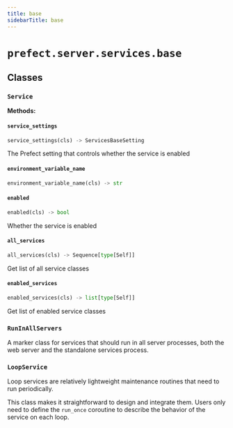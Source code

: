 ```yaml
---
title: base
sidebarTitle: base
---
```


# `prefect.server.services.base`

## Classes

### `Service` <sup><a href="https://github.com/PrefectHQ/prefect/blob/main/src/prefect/server/services/base.py#L70" target="_blank"><Icon icon="github" size="14" /></a></sup>

**Methods:**

#### `service_settings` <sup><a href="https://github.com/PrefectHQ/prefect/blob/main/src/prefect/server/services/base.py#L76" target="_blank"><Icon icon="github" size="14" /></a></sup>

```python
service_settings(cls) -> ServicesBaseSetting
```

The Prefect setting that controls whether the service is enabled


#### `environment_variable_name` <sup><a href="https://github.com/PrefectHQ/prefect/blob/main/src/prefect/server/services/base.py#L81" target="_blank"><Icon icon="github" size="14" /></a></sup>

```python
environment_variable_name(cls) -> str
```

#### `enabled` <sup><a href="https://github.com/PrefectHQ/prefect/blob/main/src/prefect/server/services/base.py#L85" target="_blank"><Icon icon="github" size="14" /></a></sup>

```python
enabled(cls) -> bool
```

Whether the service is enabled


#### `all_services` <sup><a href="https://github.com/PrefectHQ/prefect/blob/main/src/prefect/server/services/base.py#L90" target="_blank"><Icon icon="github" size="14" /></a></sup>

```python
all_services(cls) -> Sequence[type[Self]]
```

Get list of all service classes


#### `enabled_services` <sup><a href="https://github.com/PrefectHQ/prefect/blob/main/src/prefect/server/services/base.py#L104" target="_blank"><Icon icon="github" size="14" /></a></sup>

```python
enabled_services(cls) -> list[type[Self]]
```

Get list of enabled service classes


### `RunInAllServers` <sup><a href="https://github.com/PrefectHQ/prefect/blob/main/src/prefect/server/services/base.py#L149" target="_blank"><Icon icon="github" size="14" /></a></sup>


A marker class for services that should run in all server processes, both the
web server and the standalone services process.


### `LoopService` <sup><a href="https://github.com/PrefectHQ/prefect/blob/main/src/prefect/server/services/base.py#L158" target="_blank"><Icon icon="github" size="14" /></a></sup>


Loop services are relatively lightweight maintenance routines that need to run
periodically.

This class makes it straightforward to design and integrate them. Users only need to
define the `run_once` coroutine to describe the behavior of the service on each
loop.

